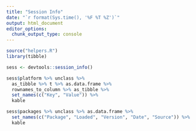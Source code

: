 ```yaml
---
title: "Session Info"
date: "`r format(Sys.time(), '%F %T %Z')`"
output: html_document
editor_options: 
  chunk_output_type: console
---
```


```r
source("helpers.R")
library(tibble)

sess <- devtools::session_info()

sess$platform %>% unclass %>% 
  as_tibble %>% t %>% as.data.frame %>% 
  rownames_to_column %>% as_tibble %>%
  set_names(c("Key", "Value")) %>%
  kable

sess$packages %>% unclass %>% as.data.frame %>% 
  set_names(c("Package", "Loaded", "Version", "Date", "Source")) %>%
  kable
```
